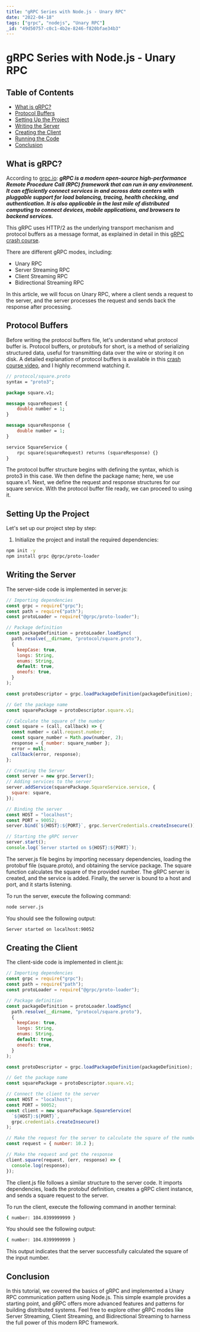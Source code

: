 ```yaml
---
title: "gRPC Series with Node.js - Unary RPC"
date: "2022-04-18"
tags: ["grpc", "nodejs", "Unary RPC"]
_id: "49d50757-c0c1-4b2e-8246-f820bfae34b3"
---
```


# gRPC Series with Node.js - Unary RPC

## Table of Contents

- [What is gRPC?](#what-is-grpc)
- [Protocol Buffers](#protocol-buffers)
- [Setting Up the Project](#setting-up-the-project)
- [Writing the Server](#writing-the-server)
- [Creating the Client](#creating-the-client)
- [Running the Code](#running-the-code)
- [Conclusion](#conclusion)

## What is gRPC?

According to [grpc.io](https://grpc.io/):
**_gRPC is a modern open-source high-performance Remote Procedure Call (RPC) framework that can run in any environment. It can efficiently connect services in and across data centers with pluggable support for load balancing, tracing, health checking, and authentication. It is also applicable in the last mile of distributed computing to connect devices, mobile applications, and browsers to backend services._**

This gRPC uses HTTP/2 as the underlying transport mechanism and protocol buffers as a message format, as explained in detail in this [gRPC crash course](https://www.youtube.com/watch?v=Yw4rkaTc0f8&t=2794s).

There are different gRPC modes, including:

- Unary RPC
- Server Streaming RPC
- Client Streaming RPC
- Bidirectional Streaming RPC

In this article, we will focus on Unary RPC, where a client sends a request to the server, and the server processes the request and sends back the response after processing.

## Protocol Buffers

Before writing the protocol buffers file, let's understand what protocol buffer is. Protocol buffers, or protobufs for short, is a method of serializing structured data, useful for transmitting data over the wire or storing it on disk. A detailed explanation of protocol buffers is available in this [crash course video](https://www.youtube.com/watch?v=46O73On0gyI&t=1716s), and I highly recommend watching it.

```protobuf
// protocol/square.proto
syntax = "proto3";

package square.v1;

message squareRequest {
    double number = 1;
}

message squareResponse {
    double number = 1;
}

service SquareService {
    rpc square(squareRequest) returns (squareResponse) {}
}
```

The protocol buffer structure begins with defining the syntax, which is proto3 in this case. We then define the package name; here, we use square.v1. Next, we define the request and response structures for our square service. With the protocol buffer file ready, we can proceed to using it.

## Setting Up the Project

Let's set up our project step by step:

1. Initialize the project and install the required dependencies:

```sh
npm init -y
npm install grpc @grpc/proto-loader
```

## Writing the Server

The server-side code is implemented in server.js:

```javascript
// Importing dependencies
const grpc = require("grpc");
const path = require("path");
const protoLoader = require("@grpc/proto-loader");

// Package definition
const packageDefinition = protoLoader.loadSync(
  path.resolve(__dirname, "protocol/square.proto"),
  {
    keepCase: true,
    longs: String,
    enums: String,
    default: true,
    oneofs: true,
  }
);

const protoDescriptor = grpc.loadPackageDefinition(packageDefinition);

// Get the package name
const squarePackage = protoDescriptor.square.v1;

// Calculate the square of the number
const square = (call, callback) => {
  const number = call.request.number;
  const square_number = Math.pow(number, 2);
  response = { number: square_number };
  error = null;
  callback(error, response);
};

// Creating the Server
const server = new grpc.Server();
// Adding services to the server
server.addService(squarePackage.SquareService.service, {
  square: square,
});

// Binding the server
const HOST = "localhost";
const PORT = 90052;
server.bind(`${HOST}:${PORT}`, grpc.ServerCredentials.createInsecure());

// Starting the gRPC server
server.start();
console.log(`Server started on ${HOST}:${PORT}`);
```

The server.js file begins by importing necessary dependencies, loading the protobuf file (square.proto), and obtaining the service package. The square function calculates the square of the provided number. The gRPC server is created, and the service is added. Finally, the server is bound to a host and port, and it starts listening.

To run the server, execute the following command:

```sh
node server.js
```

You should see the following output:

```sh
Server started on localhost:90052
```

## Creating the Client

The client-side code is implemented in client.js:

```javascript
// Importing dependencies
const grpc = require("grpc");
const path = require("path");
const protoLoader = require("@grpc/proto-loader");

// Package definition
const packageDefinition = protoLoader.loadSync(
  path.resolve(__dirname, "protocol/square.proto"),
  {
    keepCase: true,
    longs: String,
    enums: String,
    default: true,
    oneofs: true,
  }
);

const protoDescriptor = grpc.loadPackageDefinition(packageDefinition);

// Get the package name
const squarePackage = protoDescriptor.square.v1;

// Connect the client to the server
const HOST = "localhost";
const PORT = 90052;
const client = new squarePackage.SquareService(
  `${HOST}:${PORT}`,
  grpc.credentials.createInsecure()
);

// Make the request for the server to calculate the square of the number
const request = { number: 10.2 };

// Make the request and get the response
client.square(request, (err, response) => {
  console.log(response);
});
```

The client.js file follows a similar structure to the server code. It imports dependencies, loads the protobuf definition, creates a gRPC client instance, and sends a square request to the server.

To run the client, execute the following command in another terminal:

```sh
{ number: 104.0399999999 }
```

You should see the following output:

```sh
{ number: 104.0399999999 }
```

This output indicates that the server successfully calculated the square of the input number.

## Conclusion

In this tutorial, we covered the basics of gRPC and implemented a Unary RPC communication pattern using Node.js. This simple example provides a starting point, and gRPC offers more advanced features and patterns for building distributed systems. Feel free to explore other gRPC modes like Server Streaming, Client Streaming, and Bidirectional Streaming to harness the full power of this modern RPC framework.
